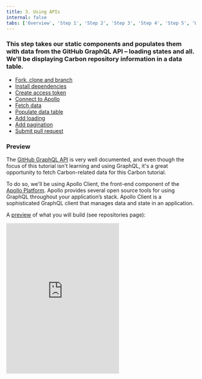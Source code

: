 ```yaml
---
title: 3. Using APIs
internal: false
tabs: ['Overview', 'Step 1', 'Step 2', 'Step 3', 'Step 4', 'Step 5', 'Wrapping up']
---
```


### This step takes our static components and populates them with data from the GitHub GraphQL API – loading states and all. We'll be displaying Carbon repository information in a data table.

<AnchorLinks>

- [Fork, clone and branch](#fork-clone-and-branch)
- [Install dependencies](#install-dependencies)
- [Create access token](#create-access-token)
- [Connect to Apollo](#create-access-token)
- [Fetch data](#fetch-data)
- [Populate data table](#populate-data-table)
- [Add loading](#add-loading)
- [Add pagination](#add-pagination)
- [Submit pull request](#submit-pull-request)

</AnchorLinks>

### Preview

The [GitHub GraphQL API](https://developer.github.com/v4/) is very well documented, and even though the focus of this tutorial isn't learning and using GraphQL, it's a great opportunity to fetch Carbon-related data for this Carbon tutorial.

To do so, we'll be using Apollo Client, the front-end component of the [Apollo Platform](https://www.apollographql.com/docs/intro/platform). Apollo provides several open source tools for using GraphQL throughout your application’s stack. Apollo Client is a sophisticated GraphQL client that manages data and state in an application.

A [preview](https://vue-step-4--carbon-tutorial-vue.netlify.com) of what you will build (see repositories page):

<Row>
  <Column offsetLg="4">
    <iframe
      height="400"
      title="Carbon Tutorial Step 3"
      src="https://vue-step-4--carbon-tutorial-vue.netlify.com"
      frameborder="no"
      allowtransparency="true"
      allowfullscreen="true"
      class="bx--iframe bx--iframe--border"
    />
  </Column>
</Row>

## Fork, clone and branch

This tutorial has an accompanying GitHub repository called [carbon-tutorial-vue](https://github.com/carbon-design-system/carbon-tutorial-vue) that we'll use as a starting point for each step. If you haven't forked and cloned that repository yet, and haven't added the upstream remote, go ahead and do so by following the [step 2 instructions](/tutorial/step-2/vue#fork-clone--branch).

### Branch

With your repository all set up, let's check out the branch for this tutorial step's starting point.

```bash
$ git fetch upstream
$ git checkout -b vue-step-3 upstream/vue-step-3
```

### Build and start app

Install the app's dependencies:

```bash
$ yarn
```

Then, start the app:

```bash
$ yarn serve
```

You should see something similar to where the [previous step](/tutorial/step-2/vue) left off. Stop your app with `CTRL-C` and let's get everything installed.

## Install dependencies

We'll shortcut this using the Vue CLI, if you'd like more information head over to [Vue Apollo Installation](https://vue-apollo.netlify.com/guide/installation.html#vue-cli-plugin) for details.

_Note: If you have not yet installed the Vue CLI, you will need to [install the Vue CLI](https://cli.vuejs.org/) before running the Vue Apollo Installation._

Install the following

- `apollo-boost` - package containing everything you need to set up Apollo Client
- `graphql` - parses your GraphQL queries
- `vue-apollo` - Apollo integration for Vue

Using the command:

```bash
$ vue add apollo
```

At the following prompts answer 'No' to each of the questions.

- Add example code? No
- Add a GraphQL API Server? No
- Configure Apollo Engine? No

## Create access token

You'll need a personal access token from your GitHub account in order to make requests to the GitHub API. Check out [this guide](https://help.github.com/en/articles/creating-a-personal-access-token-for-the-command-line) to see how to get one.

When you get to the scope/permissions step, you can leave them all unchecked. We don't need any special permissions, we just need access to the public API.

Once you have your token, we need to put it in a place where create-vue-app can use it. When your application is being built and developed, create-vue-app will parse environmental variables in any file that starts with `.env` and make them available under `process.env.MY_VARIABLE`.

One caveat is that we need to start our variables with `VUE_APP_`. You can read more about environmental variables in [create-vue-app's guide](https://facebook.github.io/create-vue-app/docs/adding-custom-environment-variables).

_Note: If you already have a valid GitHub Personal Access Token, you can use that token here._

Since we don't want to commit this file to Git, we can put it in `.env.local` which is in our `.gitignore` list. Your file should just have a single line like this one, where the `x`s are replaced with your unique token.

##### .env.local

```bash
VUE_APP_GITHUB_PERSONAL_ACCESS_TOKEN=xxxxxx
```

Go ahead and start your app with `yarn serve`, or, if your app is running, you'll need to restart it to get access to this token.

## Connect to Apollo

The `vue-apollo` plugin has made a number of changes to our project.

If you open `src/main.js` you will see that the CLI has updated this file with the following:.

##### src/main.js

```javascript
import { ApolloProvider } from 'vue-apollo';

new Vue({
  router,
  apolloProvider: createProvider(),
  render: h => h(App),
}).$mount('#app');
```

This is loading from a file the CLI created for you `src/vue-apollo.js` which we need to update to target the github api.

#### src/vue-apollo.js

Update the following values:

```javascript
// Use our access token
const AUTH_TOKEN = process.env.VUE_APP_GITHUB_PERSONAL_ACCESS_TOKEN;

// Target github api
const httpEndpoint =
  process.env.VUE_APP_GRAPHQL_HTTP || 'https://api.github.com/graphql';

const defaultOptions = {
  // set wsEndpoint to null
  wsEndpoint: process.env.VUE_APP_GRAPHQL_WS,

  // Use the form expected by github for authorisation
  getAuth: tokenName => `Bearer ${tokenName}`,
};
```

## Fetch data

### Imports

Add the following imports to the top of the script section of `RepoPage.vue`:

##### src/views/RepoPage/RepoPage.vue

```javascript
import gql from 'graphql-tag';
```

### Query

Next we'll assemble our GraphQL query to fetch only the data we need from the GraphQL API. We'll do this using the `gql` helper we just imported. The `gql` helper lets you write GraphQL queries using interpolated strings (backticks) in JavaScript. In addition, we'll be using the `Query` component from `vue-apollo` which gives us some great information about our query's loading state in addition to the data.

You can use GitHub's [explorer](https://developer.github.com/v4/explorer/) tool to write and test your own queries. Try copying the query below and experiment with changing the properties. You can also click the "Docs" button in the top right of the explorer to view all of the available data and query parameters.

If you'd like some more information regarding writing queries and using the Query component, we recommend [Apollo's documentation](https://www.apollographql.com/docs/tutorial/queries) on this topic.

Add this after your imports:

##### src/views/RepoPage/RepoPage.vue

```graphql
const REPO_QUERY = gql`
  query REPO_QUERY {
    # Let's use carbon as our organization
    organization(login: "carbon-design-system") {
      # We'll grab all the repositories in one go. To load more resources
      # continuously, see the advanced topics.
      repositories(first: 75, orderBy: { field: UPDATED_AT, direction: DESC }) {
        totalCount
        nodes {
          url
          homepageUrl
          issues(filterBy: { states: OPEN }) {
            totalCount
          }
          stargazers {
            totalCount
          }
          releases(first: 1) {
            totalCount
            nodes {
              name
            }
          }
          name
          updatedAt
          createdAt
          description
          id
        }
      }
    }
  }
`;
```

Next let's we need to configure apollo in our component script, adding the following after the data() declaration.

##### src/views/RepoPage/RepoPage.vue

```javascript
apollo: {
  organization: REPO_QUERY
},
```

At this point, we should run our query view the raw the results to verify that the request is working.

In RepoPage.vue add the following before the `RepoTable` tag.

##### src/views/RepoPage/RepoPage.vue

```html
{{ this.organization }}
```

When the data loads you should see the response rendered on your repository page. If not check the console to see if there are any errors and fix.

Revert this last change and continue.

This data is not quite in the format our RepoTable component is expecting so we'll use a computed property to transform it. Computed properties in Vue cache and watch their reactive dependencies for us.

Remove 'rows' constant and it's use in the data declaration and add this computed property.

##### src/views/RepoPage/RepoPage.vue

```javascript
computed: {
  rows() {
      if (!this.organization) {
      return [];
    } else {
      return this.organization.repositories.nodes.map(row => ({
        ...row,
        key: row.id,
        stars: row.stargazers.totalCount,
        issueCount: row.issues.totalCount,
        createdAt: new Date(row.createdAt).toLocaleDateString(),
        updatedAt: new Date(row.updatedAt).toLocaleDateString(),
        links: { url: row.url, homepageUrl: row.homepageUrl }
      }));
    }
  }
}
```

At this point you have a working table but the links column clearly isn't what we want.

### Helper component

This column in the data table will be a list of repository and home page links, so let's create a component called `LinkList`.

Add the following to create your component:

A template section

##### src/views/RepoPage/LinkList.vue

```html
<ul class="link-list">
  <li>
    <cv-link :href="url">GitHub</cv-link>
  </li>

  <li v-if="homepageUrl">
    <span>&nbsp;|&nbsp;</span>
    <cv-link :href="homepageUrl">Homepage</cv-link>
  </li>
</ul>
```

A script section

##### src/views/RepoPage/LinkList.vue

```javascript
export default {
  name: 'LinkList',
  props: {
    url: String,
    homepageUrl: String,
  },
};
```

And a style section

##### src/views/RepoPage/LinkList.vue

```scss
.link-list {
  display: flex;
}
```

Now let's make use of this component in our RepoTable component.

At the top of the script section import the link list component:

##### src/views/RepoPage/RepoTable.vue

```javascript
import LinkList from './LinkList';
```

And below the name of the component add:

##### src/views/RepoPage/RepoTable.vue

```javascript
  components: { LinkList },
```

Then make use of it in our template replacing:

##### src/views/RepoPage/RepoTable.vue

<!-- prettier-ignore-start -->
```html
<cv-data-table-cell
  v-for="(cell, cellIndex) in row.data"
  :key="`${cellIndex}`"
  >{{cell}}</cv-data-table-cell>
```
<!-- prettier-ignore-end -->

with

##### src/views/RepoPage/RepoTable.vue

<!-- prettier-ignore-start -->
```html
<cv-data-table-cell v-for="(cell, cellIndex) in row.data" :key="`${cellIndex}`">
  <template v-if="!cell.url">
    {{cell}}
  </template>
  <link-list v-else :url="cell.url" :homepage-url="cell.homepageUrl" />
</cv-data-table-cell>
```
<!-- prettier-ignore-end -->

Here in order to switch between the stanard rendering of a data cell we've wrapped our standard {{cell}} rendering in a template tag. The template tag is non-rendering so will dissapear leaving us with the same content as before.

Using the v-if and v-else directives we switch based on the contents of the cell between the standard rendering and the LinkList component.

Checking our output again you should now see the LinkList component rendering the final column.

Next we'll update our row description, update the computed property data() in `RepoTable.vue` to have the following description.

##### src/views/RepoPage/RepoTable.vue

<!-- prettier-ignore-start -->
```javascript
  description: row.description
```
<!-- prettier-ignore-end -->

Check the output again and you should find the descriptions are updated.

After this many refreshes you may have noticed a slight delay in the data loading. As outlined in the [documentation](https://vue-apollo.netlify.com/guide/apollo/#apollo) all components contained under one with an apolloProvider have a `$apollo` attribute. As we added the apolloProvider to our app when creating the Vue instance it is available to us everywhere.

We can use the property to react to [loading state](https://vue-apollo.netlify.com/guide/apollo/queries.html#loading-state).

First lets demonstrate that this works.

#### src/views/RepoPage/RepoPage.vue

Pass the loading state into our RepoTable component by updating the template with the following.

```html
<repo-table
  :headers="headers"
  :rows="rows"
  title="Carbon Repositories"
  helperText="A collection of public Carbon repositories."
  :loading="$apollo.loading"
/>
```

Next add this property to the `RepoTable` component

##### src/views/RepoPage/RepoTable.vue

```javascript
  props: {
    headers: Array,
    rows: Array,
    title: String,
    helperText: String,
    loading: Boolean,
  },
```

Making use of the property to display a loading message.

Replace

##### src/views/RepoPage/RepoTable.vue

```html
<cv-data-table :columns="columns"
```

with

##### src/views/RepoPage/RepoTable.vue

```html
<div v-if="loading">Loading...</div>
<cv-data-table v-else :columns="columns"
```

Here we have made use of the v-if and v-else directives to switch content based on the state of \$apollo.loading. If you refresh your app you should see this take effect.

Now that we know this is works let's try something a bit more sophisticated and replace the div containing our loading message with use of the `CvDataTableSkeleton` component.

##### src/views/RepoPage/RepoTable.vue

<!-- prettier-ignore-start -->
```html
<cv-data-table-skeleton
  v-if="loading"
  :columns="columns"
  :title="title"
  :helper-text="helperText"
  :rows="10"
/>
```
<!-- prettier-ignore-end -->

We need to tell the loading skeleton how many rows to render, so let's use 10 skeleton rows to prepare for the next enhancement...

## Add pagination

Pagination! Instead of rendering every repository, let's add pagination to the data table to only render 10 at a time. Depending on your specific requirements, you may need to fetch new data each time that you interact with the pagination component, but for simplicity, we're going to make one request to fetch all data, and then paginate the in-memory row data.

Let's start by adjusting our `PageTable' component template to add pagination. If you review the [storybook notes](http://vue.carbondesignsystem.com/?path=/info/components-cvdatatable--default) you'll see that pagination is added to the data table by supplying a pagination object and listening for pagination events as follows.

##### src/views/RepoPage/RepoTable.vue

<!-- prettier-ignore-start -->
```html
  <cv-data-table
    v-else
    :columns="columns"
    :title="title"
    :helper-text="helperText"
    :pagination="{ numberOfItems: this.totalRows }"
    @pagination="$emit('pagination', $event)"
>
```
<!-- prettier-ignore-end -->

_Note: ':prop' is an abbreviation of 'v-bind:prop'_
_Note: '@event' is an abbreviation of 'v-on:event'_

In the pagination event we've used $emit and $event to re-raise the pagination event to our `RepoPage` component so that it can arrange to pass only the rows we want to see to the `RepoTable` component.

We also need to add the `totalRows` property used in the data tables pagination property.

##### src/views/RepoPage/RepoTable.vue

```javascript
totalRows: Number,
```

Next to our `RepoPage` component, let's first update our template by updating our `RepoTable` use with the following attributes.

##### src/views/RepoPage/RepoPage.vue

<!-- prettier-ignore-start -->
```html
:rows="pagedRows"
:totalRows="rows.length"
@pagination="onPagination"
```
<!-- prettier-ignore-end -->

replacing

##### src/views/RepoPage/RepoPage.vue

```html
:rows="rows"
```

Next in the data property of our component add values for pageSize, pageStart and page into the data method return to support our pagination.

##### src/views/RepoPage/RepoPage.vue

```javascript
  data() {
    return {
      headers,
      pageSize: 0,
      pageStart: 0,
      page: 0
    };
  },
```

_Note: We could have passed values for pageSize and page into our pagination component if we had a specific page or page size we wanted to start with. Instead we are relying on the pagination component to set some sensible defaults and provide us with the details through an event._

Then before we can see our paginated table we need to add: a pagedRows computed property to select the slice of input rows we are interested in, and a method to handle the pagination event.

##### src/views/RepoPage/RepoPage.vue

```javascript
  computed: {
    // other computed properties
    // ...
    pagedRows() {
      return this.rows.slice(this.pageStart, this.pageStart + this.pageSize);
    }
  },
  methods: {
    onPagination(val) {
      this.pageSize = val.length;
      this.pageStart = val.start;
      this.page = val.page;
    }
  }
```

_Note: Like the other Carbon Vue components,_ `Pagination` _component examples can be found in [Storybook](http://vue.carbondesignsystem.com/?path=/story/components-cvpagination--default) by browsing the story and knobs._

That does it! Your data table should fetch GitHub data on first render. You can expand each row to see the repository's description. You can modify the pagination items per page and cycle through pages or jump to a specific page of repositories.

## Mystery

Hmmm, there is at least one more issue to resolve. If you expand a row or two to see the repository descriptions you will and then change page. What happens?

Assuming you didn't catch this earlier you will find that the expanded rows, stay expanded after paging. That is if row two was expanded before pagination it is expanded after.

This is becuase we chose a poor values to use as our row and cell keys as we iterated over them. The result is that Vue sees these items as having the same key and makes the assumption that content but not state has changed.

To fix this add the following to the RepoPage component you should be able to find something better.

```javascript
  watch: {
    rows() {
      if (this.organization) {
        console.dir(this.organization.repositories.nodes);
      }
    }
  },
```

\_Hint: id and url are likely unique properties, you could use either of these to update the prototype. In fact we already pass the id value to RepoTable.\_

Can you fix it?

## Submit pull request

We're going to submit a pull request to verify completion of this tutorial step.

### Continuous integration (CI) check

Run the CI check to make sure we're all set to submit a pull request.

```bash
$ yarn ci-check
```

_Note: Having issues running the CI check? [Step 1](</tutorial/step-1/vue#continuous-integration-(ci)-check>) has troubleshooting notes that may help._

### Git commit and push

Before we can create a pull request, stage and commit all of your changes:

```bash
$ git add --all && git commit -m "feat(tutorial): complete step 3"
```

Then, push to your repository:

```bash
$ git push origin vue-step-3
```

_Note: Having issues pushing your changes? [Step 1](/tutorial/step-1/vue#git-commit-and-push) has troubleshooting notes that may help._

### Pull request (PR)

Finally, visit [carbon-tutorial-vue](https://github.com/carbon-design-system/carbon-tutorial-vue) to "Compare & pull request". In doing so, make sure that you are comparing to `vue-step-3` into `base: vue-step-3`.

_Note: Expect your tutorial step PRs to be reviewed by the Carbon team but not merged. We'll close your PR so we can keep the repository's remote branches pristine and ready for the next person!_
